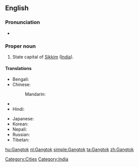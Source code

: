 ==English==
{{wikipedia}}

===Pronunciation===
* {{IPA|[ˈɡæŋ.tɒk]}}

===Proper noun===
{{en-proper noun}}

# State capital of [[Sikkim]] ([[India]]).

====Translations====
{{trans-top|capital of Sikkim}}
* Bengali: {{t|bn|গ্যাংটক|sc=Beng|xs=Bengali}}
* Chinese:
*: Mandarin: {{t|cmn|甘托克|tr=Gāntuōkè|sc=Hani}}
* {{trreq|Dzongkha}}
* Hindi: {{t-|hi|गंगटोक|tr=gaṅgṭōk|xs=Hindi}}
{{trans-mid}}
* Japanese: {{t|ja|ガントク|tr=Gantoku}}
* Korean: {{t|ko|강토크|tr=Gangtokeu}}
* Nepali: {{t-|ne|गंगटोक|sc=Deva|xs=Nepali}}
* Russian: {{t|ru|Гангток|m|tr=Gangtók}}
* Tibetan: {{tø|bo|སྒང་ཐོག|sc=Tibt|xs=Tibetan}}
{{trans-bottom}}

[[Category:Cities]]
[[Category:India]]

[[hu:Gangtok]]
[[nl:Gangtok]]
[[simple:Gangtok]]
[[ta:Gangtok]]
[[zh:Gangtok]]
